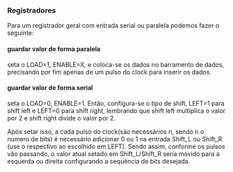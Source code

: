 






### Registradores

Para um registrador geral com entrada serial ou paralela podemos fazer o
seguinte:

#### guardar valor de forma paralela

seta o LOAD=1, ENABLE=X, e coloca-se os dados no barramento de dados,
precisando por fim apenas de um pulso do clock para inserir os dados.

#### guardar valor de forma serial

seta o LOAD=0, ENABLE=1. Então, configura-se o tipo de shift, LEFT=1
para shift left e LEFT=0 para shift right, lembrando que shift left
multiplica o valor por 2 e shift right divide o valor por 2.

Após setar isso, a cada pulso do clock(são necessários n, sendo n o
numero de bits) é necessário adicionar 0 ou 1 na entrada Shift_L ou
Shift_R (use o respectivo ao escolhido em LEFT). Sendo assim, conforme
os pulsos vão passando, o valor atual setado em Shift_L/Shift_R seria
movido para a esquerda ou direita configurando a sequência de bits
desejada.


